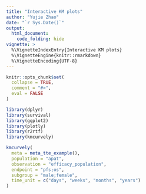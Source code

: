 ```yaml
---
title: "Interactive KM plots"
author: "Yujie Zhao"
date: "`r Sys.Date()`"
output: 
  html_document:
    code_folding: hide
vignette: >
  %\VignetteIndexEntry{Interactive KM plots}
  %\VignetteEngine{knitr::rmarkdown}
  %\VignetteEncoding{UTF-8}
---
```


```r
knitr::opts_chunk$set(
  collapse = TRUE,
  comment = "#>",
  eval = FALSE
)
```

```r
library(dplyr)
library(survival)
library(ggplot2)
library(plotly)
library(r2rtf)
library(kmcurvely)
```

```r
kmcurvely(
  meta = meta_tte_example(),
  population = "apat",
  observation = "efficacy_population",
  endpoint = "pfs;os",
  subgroup = "male;female",
  time_unit = c("days", "weeks", "months", "years")
)
```

